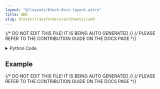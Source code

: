```yaml
---
layout: "@/layouts/block-docs-layout.astro"
title: ADD
slug: blocks/transformers/arithmetic/add
---
```


{/* DO NOT EDIT THIS FILE! IT IS BEING AUTO GENERATED */}
{/* PLEASE REFER TO THE CONTRIBUTION GUIDE ON THE DOCS PAGE */}


<PythonDocsDisplay docstring={docstring} />
<details>
<summary>Python Code</summary>

```python
from functools import reduce

import numpy as np
from flojoy import OrderedPair, Scalar, Vector, flojoy

from nodes.TRANSFORMERS.ARITHMETIC.utils.arithmetic_utils import get_val


@flojoy
def ADD(
    a: OrderedPair | Scalar | Vector, b: list[OrderedPair | Scalar | Vector]
) -> OrderedPair | Scalar | Vector:
    """The ADD node adds two or more numeric arrays, matrices, dataframes, or constants element-wise.

    When a constant is added to an array or matrix, each element in the array or matrix will be increased by the constant value.

    If two arrays or matrices of different sizes are added, the output will be the size of the larger array or matrix with only the overlapping elements changed.

    Parameters
    ----------
    a : OrderedPair|Scalar|Vector
        The input a use to compute the sum of a and b.
    b : OrderedPair|Scalar|Vector
        The input b use to compute the sum of a and b.

    Returns
    -------
    OrderedPair|Scalar|Vector
        OrderedPair if a is an OrderedPair.
        x: the x-axis of input a.
        y: the sum of input a and input b.

        Scalar if a is a Scalar.
        c: the sum of input a and input b.

        Vector if a is a Vector.
        v: the sum of input a and input b.
    """

    initial = get_val(a)
    seq = map(lambda dc: get_val(dc), b)
    y = reduce(lambda u, v: np.add(u, v), seq, initial)

    match a:
        case OrderedPair():
            return OrderedPair(x=a.x, y=y)
        case Vector():
            return Vector(v=y)
        case Scalar():
            return Scalar(c=y)

```

[Find this Flojoy Block on GitHub](https://github.com/flojoy-ai/blocks/blob/main/blocks/TRANSFORMERS/ARITHMETIC/ADD/ADD.py)

</details>

## Example


<GetHelpWidget />


<AppDisplay app={app} blockName="ADD" client:visible />


<Example />

{/* DO NOT EDIT THIS FILE! IT IS BEING AUTO GENERATED */}
{/* PLEASE REFER TO THE CONTRIBUTION GUIDE ON THE DOCS PAGE */}
